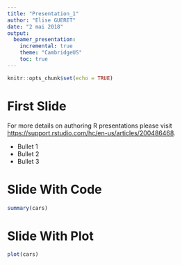 ```yaml
---
title: "Presentation_1"
author: "Elise GUERET"
date: "2 mai 2018"
output: 
  beamer_presentation:
    incremental: true
    theme: "CambridgeUS"
    toc: true
---
```


```r
knitr::opts_chunk$set(echo = TRUE)
```

First Slide
========================================================

For more details on authoring R presentations please visit <https://support.rstudio.com/hc/en-us/articles/200486468>.

- Bullet 1
- Bullet 2
- Bullet 3

Slide With Code
========================================================

```r
summary(cars)
```

Slide With Plot
========================================================

```r
plot(cars)
```
